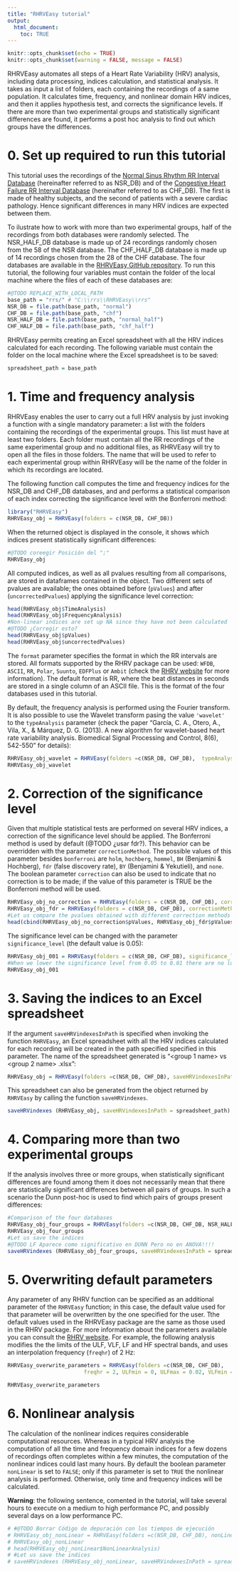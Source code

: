 ```yaml
---
title: "RHRVEasy tutorial"
output: 
  html_document:
    toc: TRUE
---
```


```r
knitr::opts_chunk$set(echo = TRUE)
knitr::opts_chunk$set(warning = FALSE, message = FALSE) 
```

RHRVEasy automates all steps of a Heart Rate Variability (HRV) analysis, including data processing, indices calculation, and statistical analysis. It takes as input a list of folders, each containing the recordings of a same population. It calculates time, frequency, and nonlinear domain HRV indices, and then it applies hypothesis test, and corrects the significance levels. If there are more than two experimental groups and statistically significant differences are found, it performs a post hoc analysis to find out which groups have the differences. 

# 0. Set up required to run this tutorial
This tutorial uses the recordings of the [Normal Sinus Rhythm RR Interval Database](https://physionet.org/content/nsr2db/1.0.0/) (hereinafter referred to as NSR_DB) and of the [Congestive Heart Failure RR Interval Database](https://archive.physionet.org/physiobank/database/chf2db/) (hereinafter referred to as CHF_DB). The first is made of healthy subjects, and the second of patients with a severe cardiac pathology. Hence significant differences in many HRV indices are expected between them.

To ilustrate how to work with more than two experimental groups, half of the recordings from both databases were randomly selected. The NSR_HALF_DB database is made up of 24 recordings randomly chosen from the 58 of the NSR database. The CHF_HALF_DB database is made up of 14 recordings chosen from the 28 of the CHF database. The four databases are available in the [RHRVEasy GitHub repository](https://github.com/sofiabardaji/RHRVEasy). To run this tutorial, the following four variables must contain the folder of the local machine where the files of each of these databases are:
```r
#@TODO REPLACE_WITH_LOCAL_PATH
base_path = "rrs/" # "C:\\rrs\\RHRVEasy\\rrs"
NSR_DB = file.path(base_path, "normal")
CHF_DB = file.path(base_path, "chf")
NSR_HALF_DB = file.path(base_path, "normal_half")
CHF_HALF_DB = file.path(base_path, "chf_half")
```

RHRVEasy permits creating an Excel spreadsheet with all the HRV indices calculated for each recording. The following variable must contain the folder on the local machine where the Excel spreadsheet is to be saved:
```r
spreadsheet_path = base_path
```

# 1. Time and frequency analysis

RHRVEasy enables the user to carry out a full HRV analysis by just invoking a function with a single mandatory parameter: a list with the folders containing the recordings of the experimental groups. This list must have at least two folders. Each folder must contain all the RR recordings of the same experimental group and no additional files, as RHRVEasy will try to open all the files in those folders. The name that will be used to refer to each experimental group within RHRVEasy will be the name of the folder in which its recordings are located.

The following function call computes the time and frequency indices for the NSR_DB and CHF_DB databases, and and performs a statistical comparison of each index correcting the significance level with the Bonferroni method:

```r
library("RHRVEasy")
RHRVEasy_obj = RHRVEasy(folders = c(NSR_DB, CHF_DB))
```

When the returned object is displayed in the console, it shows which indices present statistically significant differences:

```r
#@TODO coreegir Posición del ";"
RHRVEasy_obj
```
All computed indices, as well as all pvalues resulting from all comparisons, are stored in dataframes contained in the object. Two different sets of pvalues are available; the ones obtained before (`pValues`) and after (`uncorrectedPvalues`) applying the significance level correction:

```r
head(RHRVEasy_obj$TimeAnalysis)
head(RHRVEasy_obj$FrequencyAnalysis)
#Non-linear indices are set up NA since they have not been calculated
#@TODO ¿Corregir esto?
head(RHRVEasy_obj$pValues)
head(RHRVEasy_obj$uncorrectedPvalues)
```

The `format` parameter specifies the format in which the RR intervals are stored. All formats supported by the RHRV package can be used: `WFDB`, `ASCII`, `RR`, `Polar`, `Suunto`, `EDFPlus` or `Ambit` (check the [RHRV website](https://rhrv.r-forge.r-project.org/) for more information). The default format is RR, where the beat distances in seconds are stored in a single column of an ASCII file. This is the format of the four databases used in this tutorial.


By default, the frequency analysis is performed using the Fourier transform. It is also possible to use the Wavelet transform pasing the value `'wavelet'` to the `typeAnalysis` parameter (check the paper "García, C. A., Otero, A., Vila, X., & Márquez, D. G. (2013). A new algorithm for wavelet-based heart rate variability analysis. Biomedical Signal Processing and Control, 8(6), 542-550" for details):
```r
RHRVEasy_obj_wavelet = RHRVEasy(folders =c(NSR_DB, CHF_DB),  typeAnalysis = 'wavelet', n_jobs = 1)
RHRVEasy_obj_wavelet
```

# 2. Correction of the significance level

Given that multiple statistical tests are performed on several HRV indices, a correction of the significance level should be applied. The Bonferroni method is used by default (@TODO ¿usar fdr?). This behavior can be overridden with the parameter `correctionMethod`. The possible values of this parameter besides `bonferroni` are `holm`, `hochberg`, `hommel`, `BH` (Benjamini & Hochberg), `fdr` (false discovery rate), `BY` (Benjamini & Yekutieli), and `none`. The boolean parameter `correction` can also be used to indicate that no correction is to be made; if the value of this parameter is TRUE be the Bonferroni method will be used.

```r
RHRVEasy_obj_no_correction = RHRVEasy(folders = c(NSR_DB, CHF_DB), correction = FALSE)
RHRVEasy_obj_fdr = RHRVEasy(folders = c(NSR_DB, CHF_DB), correctionMethod = 'fdr')
#Let us compare the pvalues obtained with different correction methods 
head(cbind(RHRVEasy_obj_no_correction$pValues, RHRVEasy_obj_fdr$pValues, RHRVEasy_obj$pValues))
```

The significance level can be changed with the parameter `significance_level` (the default value is 0.05):

```r
RHRVEasy_obj_001 = RHRVEasy(folders = c(NSR_DB, CHF_DB), significance_level = 0.01)
#When we lower the significance level from 0.05 to 0.01 there are no longer significant differences in the SDNNIDX temporal index
RHRVEasy_obj_001
```

# 3. Saving the indices to an Excel spreadsheet

If the argument `saveHRVindexesInPath` is specified when invoking the function `RHRVEasy`, an Excel spreadsheet with all the HRV indices calculated for each recording will be created in the path specified specified in this parameter. The name of the spreadsheet generated is "<group 1 name> vs <group 2 name> .xlsx":

```r
RHRVEasy_obj = RHRVEasy(folders =c(NSR_DB, CHF_DB), saveHRVindexesInPath = spreadsheet_path)
```

This spreadsheet can also be generated from the object returned by `RHRVEasy` by calling the function `saveHRVindexes`.

```r
saveHRVindexes (RHRVEasy_obj, saveHRVindexesInPath = spreadsheet_path)
```

# 4. Comparing more than two experimental groups

If the analysis involves three or more groups, when statistically significant differences are found among them it does not necessarily mean that there are statistically significant differences between all pairs of groups. In such a scenario the Dunn post-hoc is used to find which pairs of groups present differences:

```r
#Comparison of the four databases
RHRVEasy_obj_four_groups = RHRVEasy(folders =c(NSR_DB, CHF_DB, NSR_HALF_DB, CHF_HALF_DB))
RHRVEasy_obj_four_groups
#Let us save the indices
#@TODO LF Aparece como significativo en DUNN Pero no en ANOVA!!!!
saveHRVindexes (RHRVEasy_obj_four_groups, saveHRVindexesInPath = spreadsheet_path)
```


# 5. Overwriting default parameters

Any parameter of any RHRV function can be specified as an additional parameter of the `RHRVEasy` function; in this case, the default value used for that parameter will be overwritten by the one specified for the user. Tthe default values used in the RHRVEasy package are the same as those used in the RHRV package. For more information about the parameters available you can consult the [RHRV website](https://rhrv.r-forge.r-project.org/). For example, the following analysis modifies the the limits of the ULF, VLF, LF and HF spectral bands, and uses an interpolation frequency (`freqhr`) of 2 Hz:

```r
RHRVEasy_overwrite_parameters = RHRVEasy(folders =c(NSR_DB, CHF_DB),
                        freqhr = 2, ULFmin = 0, ULFmax = 0.02, VLFmin = 0.02, VLFmax = 0.07,  LFmin = 0.07, LFmax = 0.20, HFmin = 0.20, HFmax = 0.5 )

RHRVEasy_overwrite_parameters
```

# 6. Nonlinear analysis

The calculation of the nonlinear indices requires considerable computational resources. Whereas in a typical HRV analysis the computation of all the time and frequency domain indices for a few dozens of recordings often completes within a few minutes, the computation of the nonlinear indices could last many hours. By default the boolean parameter `nonLinear` is set to `FALSE`; only if this parameter is set to `TRUE` the nonlinear analysis is performed. Otherwise, only time and frequency indices will be calculated.

**Warning**: the following sentence, comented in the tutorial, will take several hours to execute on a medium to high performance PC, and possibly several days on a low performance PC.

```r
# #@TODO Borrar Código de depuración con los tiempos de ejecución
# RHRVEasy_obj_nonLinear = RHRVEasy(folders =c(NSR_DB, CHF_DB), nonLinear = TRUE)
# RHRVEasy_obj_nonLinear
# head(RHRVEasy_obj_nonLinear$NonLinearAnalysis)
# #Let us save the indices
# saveHRVindexes (RHRVEasy_obj_nonLinear, saveHRVindexesInPath = spreadsheet_path)
```
